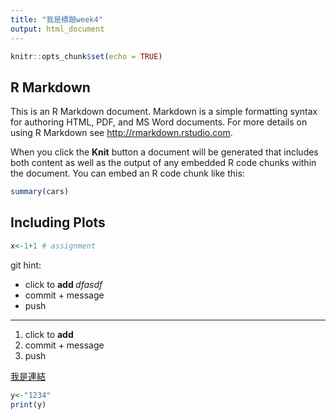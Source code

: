 ```yaml
---
title: "我是標題week4"
output: html_document
---
```


```r
knitr::opts_chunk$set(echo = TRUE)
```

## R Markdown

This is an R Markdown document. Markdown is a simple formatting syntax for authoring HTML, PDF, and MS Word documents. For more details on using R Markdown see <http://rmarkdown.rstudio.com>.

When you click the **Knit** button a document will be generated that includes both content as well as the output of any embedded R code chunks within the document. You can embed an R code chunk like this:

```r
summary(cars)
```

## Including Plots

```r
x<-1+1 # assignment
```
git hint:

* click to **add ** *dfasdf *
* commit + message
* push

---

1. click to **add** 
1. commit + message
1. push


[我是連結](https://www.nkust.edu.tw/)


```r
y<-"1234"
print(y)
```

